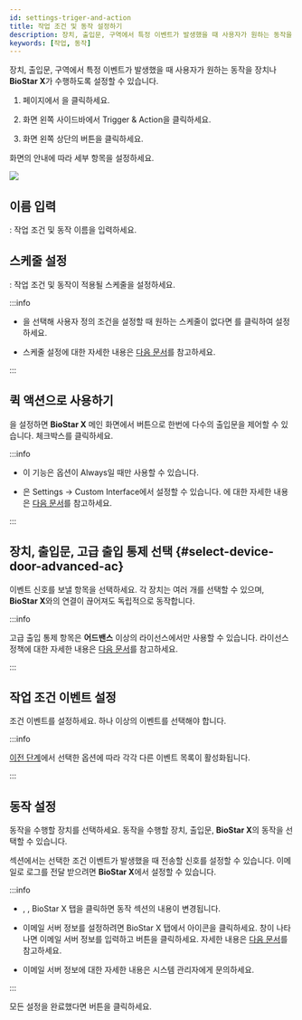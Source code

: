 ```yaml
---
id: settings-triger-and-action
title: 작업 조건 및 동작 설정하기
description: 장치, 출입문, 구역에서 특정 이벤트가 발생했을 때 사용자가 원하는 동작을 장치나 BioStar X가 수행하도록 설정할 수 있습니다.
keywords: [작업, 동작]
---
```


장치, 출입문, 구역에서 특정 이벤트가 발생했을 때 사용자가 원하는 동작을 장치나 **BioStar X**가 수행하도록 설정할 수 있습니다.

1. <Cmd sid='shell.header.launcher' /> 페이지에서 <Cmd sid='shell.header.setting' />을 클릭하세요. 

1. 화면 왼쪽 사이드바에서 <Cmd>Trigger & Action</Cmd>을 클릭하세요. 

1. 화면 왼쪽 상단의 <Cmd sid='button.func.addTriggerAndAction' product='2' /> 버튼을 클릭하세요.

화면의 안내에 따라 세부 항목을 설정하세요.

<Image src='/img/biostarx-settings-trigger-and-action-add.png' />

<Steps>

<Step>

## 이름 입력

<Cmd sid='common.name' product='2' />: 작업 조건 및 동작 이름을 입력하세요.

</Step>
<Step>

## 스케줄 설정

<Cmd sid='triggerAction.schedule' product='2' />: 작업 조건 및 동작이 적용될 스케줄을 설정하세요.

:::info

* <Cmd sid='triggerAction.input' product='2' />을 선택해 사용자 정의 조건을 설정할 때 원하는 스케줄이 없다면 <Cmd sid='button.plusAddSchedule' product='2' />를 클릭하여 설정하세요.

* 스케줄 설정에 대한 자세한 내용은 [다음 문서](settings-schedule)를 참고하세요.

:::

</Step>
<Step>

## 퀵 액션으로 사용하기

<Cmd sid='common.quickAction' product='2' />을 설정하면 **BioStar X** 메인 화면에서 <Cmd sid='common.quickAction' product='2' /> 버튼으로 한번에 다수의 출입문을 제어할 수 있습니다. <Cmd sid='triggerAction.quickAction' product='2' /> 체크박스를 클릭하세요.

:::info

* 이 기능은 <Cmd sid='triggerAction.schedule' product='2' /> 옵션이 <Cmd>Always</Cmd>일 때만 사용할 수 있습니다.

* <Cmd sid='common.quickAction' product='2' />은 <Cmd>Settings</Cmd> → <Cmd>Custom Interface</Cmd>에서 설정할 수 있습니다. <Cmd sid='common.quickAction' product='2' />에 대한 자세한 내용은 [다음 문서](settings-custom-interface)를 참고하세요.

:::

</Step>
<Step>

## 장치, 출입문, 고급 출입 통제 선택 {#select-device-door-advanced-ac}

이벤트 신호를 보낼 항목을 선택하세요. 각 장치는 여러 개를 선택할 수 있으며, **BioStar X**와의 연결이 끊어져도 독립적으로 동작합니다.

:::info

<Cmd>고급 출입 통제</Cmd> 항목은 **어드밴스** 이상의 라이선스에서만 사용할 수 있습니다. 라이선스 정책에 대한 자세한 내용은 [다음 문서](licensing)를 참고하세요.

:::

</Step>
<Step>

## 작업 조건 이벤트 설정

조건 이벤트를 설정하세요. 하나 이상의 이벤트를 선택해야 합니다.

:::info

[이전 단계](#select-device-door-advanced-ac)에서 선택한 옵션에 따라 각각 다른 이벤트 목록이 활성화됩니다.

:::

</Step>
<Step>

## 동작 설정

동작을 수행할 장치를 선택하세요. 동작을 수행할 장치, 출입문, **BioStar X**의 동작을 선택할 수 있습니다.

<Cmd sid='triggerAction.action' product='2' /> 섹션에서는 선택한 조건 이벤트가 발생했을 때 전송할 신호를 설정할 수 있습니다. 이메일로 로그를 전달 받으려면 **BioStar X**에서 설정할 수 있습니다.

:::info

* <Cmd sid='common.device' product='2' />, <Cmd sid='common.door' product='2' />, <Cmd>BioStar X</Cmd> 탭을 클릭하면 동작 섹션의 내용이 변경됩니다.

* 이메일 서버 정보를 설정하려면 <Cmd>BioStar X</Cmd> 탭에서 <IcSet2 /> 아이콘을 클릭하세요. <Cmd sid='setting.triggerAction.smtpOption' product='2' /> 창이 나타나면 이메일 서버 정보를 입력하고 <Cmd sid='button.apply' product='2' /> 버튼을 클릭하세요. 자세한 내용은 [다음 문서](settings-email-setting#email-contents-setting)를 참고하세요.

* 이메일 서버 정보에 대한 자세한 내용은 시스템 관리자에게 문의하세요.

:::

</Step>

</Steps>

모든 설정을 완료했다면 <Cmd sid='button.apply' product='2' /> 버튼을 클릭하세요.